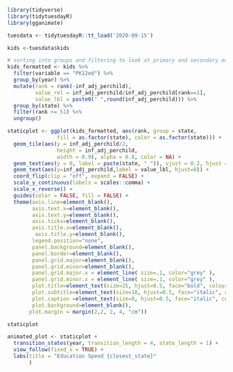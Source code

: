 ```r
library(tidyverse)
library(tidytuesdayR)
library(gganimate)
```

```r
tuesdata <- tidytuesdayR::tt_load('2020-09-15')
```
```r
kids <-tuesdata$kids
```


```r
# sorting into groups and filtering to look at primary and secondary education only
kids_formatted <- kids %>%
  filter(variable == "PK12ed") %>% 
  group_by(year) %>% 
  mutate(rank = rank(-inf_adj_perchild),
         value_rel = inf_adj_perchild/inf_adj_perchild[rank==1],
         value_lbl = paste0(" ",round(inf_adj_perchild))) %>%
  group_by(state) %>%
  filter(rank <= 51) %>%
  ungroup()
```

```r
staticplot <- ggplot(kids_formatted, aes(rank, group = state,
                fill = as.factor(state), color = as.factor(state))) +
  geom_tile(aes(y = inf_adj_perchild/2,
                height = inf_adj_perchild,
                width = 0.9), alpha = 0.8, color = NA) +
  geom_text(aes(y = 0, label = paste(state, " ")), vjust = 0.2, hjust = 1) +
  geom_text(aes(y=inf_adj_perchild,label = value_lbl, hjust=0)) +
  coord_flip(clip = "off", expand = FALSE) +
  scale_y_continuous(labels = scales::comma) +
  scale_x_reverse() +
  guides(color = FALSE, fill = FALSE) +
  theme(axis.line=element_blank(),
        axis.text.x=element_blank(),
        axis.text.y=element_blank(),
        axis.ticks=element_blank(),
        axis.title.x=element_blank(),
         axis.title.y=element_blank(),
        legend.position="none",
        panel.background=element_blank(),
        panel.border=element_blank(),
        panel.grid.major=element_blank(),
        panel.grid.minor=element_blank(),
        panel.grid.major.x = element_line( size=.1, color="grey" ),
        panel.grid.minor.x = element_line( size=.1, color="grey" ),
        plot.title=element_text(size=25, hjust=0.5, face="bold", colour="grey", vjust=-1),
        plot.subtitle=element_text(size=18, hjust=0.5, face="italic", color="grey"),
        plot.caption =element_text(size=8, hjust=0.5, face="italic", color="grey"),
        plot.background=element_blank(),
       plot.margin = margin(2,2, 2, 4, "cm"))

```

```r
staticplot
```
```r
animated_plot <- staticplot +
  transition_states(year, transition_length = 4, state_length = 1) +
  view_follow(fixed_x = TRUE) +
  labs(title = "Education Spend {closest_state}"
       )
  
```

